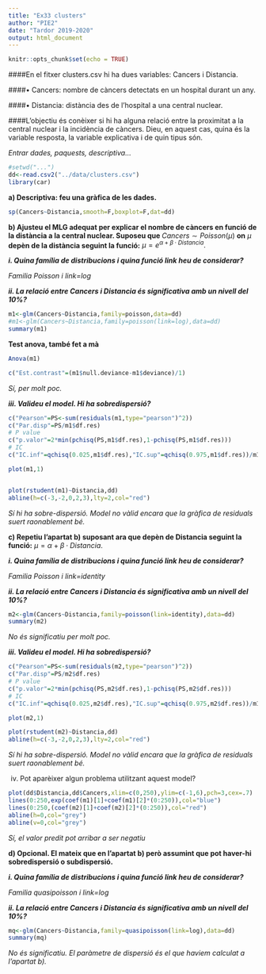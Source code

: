 ---
title: "Ex33 clusters"
author: "PIE2"
date: "Tardor 2019-2020"
output: html_document
---

```{r setup, include=FALSE}
knitr::opts_chunk$set(echo = TRUE)
```

####En el fitxer clusters.csv hi ha dues variables: Cancers i Distancia. 

####• Cancers: nombre de càncers detectats en un hospital durant un any.

####• Distancia: distància des de l'hospital a una central nuclear.

####L'objectiu és conèixer si hi ha alguna relació entre la proximitat a la central nuclear i la incidència de càncers. Dieu, en aquest cas, quina és la variable resposta, la variable explicativa i de quin tipus són.

*Entrar dades, paquests, descriptiva...*

```{r}
#setwd("...")
dd<-read.csv2("../data/clusters.csv")
library(car)
```

**a) Descriptiva: feu una gràfica de les dades.**

```{r}
sp(Cancers~Distancia,smooth=F,boxplot=F,dat=dd)
```


**b) Ajusteu el MLG adequat per explicar el nombre de càncers en funció de la distància a la central nuclear. Suposeu que **$Cancers\sim Poisson\left(\mu\right)$ **on** $\mu$ **depèn de la distància seguint la funció:** $\mu=e^{\alpha+\beta\cdot Distancia}.$ 

***i. Quina família de distribucions i quina funció link heu de considerar?***

*Familia Poisson i link=log* 

***ii. La relació entre Cancers i Distancia és significativa amb un nivell del 10%?***

```{r}
m1<-glm(Cancers~Distancia,family=poisson,data=dd)
#m1<-glm(Cancers~Distancia,family=poisson(link=log),data=dd)
summary(m1)
```

**Test anova, també fet a mà**

```{r}
Anova(m1)

c("Est.contrast"=(m1$null.deviance-m1$deviance)/1)
```


*Sí, per molt poc.*

***iii. Valideu el model. Hi ha sobredispersió?***

```{r}
c("Pearson"=PS<-sum(residuals(m1,type="pearson")^2))
c("Par.disp"=PS/m1$df.res)
# P value
c("p.valor"=2*min(pchisq(PS,m1$df.res),1-pchisq(PS,m1$df.res)))
# IC
c("IC.inf"=qchisq(0.025,m1$df.res),"IC.sup"=qchisq(0.975,m1$df.res))/m1$df.res

plot(m1,1)


plot(rstudent(m1)~Distancia,dd)
abline(h=c(-3,-2,0,2,3),lty=2,col="red")
```

*Sí hi ha sobre-dispersió. Model no vàlid encara que la gràfica de residuals suert raonablement bé.*

**c) Repetiu l'apartat b) suposant ara que \mu depèn de Distancia seguint la funció:** $\mu=\alpha+\beta\cdot Distancia$. 

***i. Quina família de distribucions i quina funció link heu de considerar?***

*Familia Poisson i link=identity* 

***ii. La relació entre Cancers i Distancia és significativa amb un nivell del 10%?***

```{r}
m2<-glm(Cancers~Distancia,family=poisson(link=identity),data=dd)
summary(m2)
```

*No és significatiu per molt poc.*

***iii. Valideu el model. Hi ha sobredispersió?***

```{r}
c("Pearson"=PS<-sum(residuals(m2,type="pearson")^2))
c("Par.disp"=PS/m2$df.res)
# P value
c("p.valor"=2*min(pchisq(PS,m2$df.res),1-pchisq(PS,m2$df.res)))
# IC
c("IC.inf"=qchisq(0.025,m2$df.res),"IC.sup"=qchisq(0.975,m2$df.res))/m1$df.res

plot(m2,1)

plot(rstudent(m2)~Distancia,dd)
abline(h=c(-3,-2,0,2,3),lty=2,col="red")
```

*Sí hi ha sobre-dispersió. Model no vàlid encara que la gràfica de residuals suert raonablement bé.*

iv. Pot aparèixer algun problema utilitzant aquest model? 

```{r}
plot(dd$Distancia,dd$Cancers,xlim=c(0,250),ylim=c(-1,6),pch=3,cex=.7)
lines(0:250,exp(coef(m1)[1]+coef(m1)[2]*(0:250)),col="blue")
lines(0:250,(coef(m2)[1]+coef(m2)[2]*(0:250)),col="red")
abline(h=0,col="grey")
abline(v=0,col="grey")
```

*Sí, el valor predit pot arribar a ser negatiu*

**d) Opcional. El mateix que en l'apartat b) però assumint que pot haver-hi sobredispersió o subdispersió.** 

***i. Quina família de distribucions i quina funció link heu de considerar?***

*Familia quasipoisson i link=log* 

***ii. La relació entre Cancers i Distancia és significativa amb un nivell del 10%?*** 

```{r}
mq<-glm(Cancers~Distancia,family=quasipoisson(link=log),data=dd)
summary(mq)
```

*No és significatiu. El paràmetre de dispersió és el que haviem calculat a l'apartat b).*
